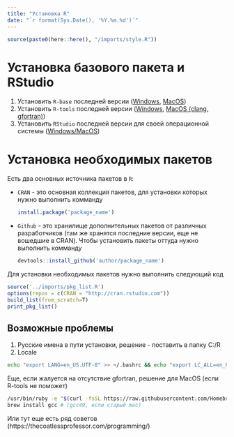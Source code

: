 ```yaml
---
title: "Установка R"
date: "`r format(Sys.Date(), '%Y.%m.%d')`"
---
```


```r
source(paste0(here::here(), "/imports/style.R"))
```

# Установка базового пакета и RStudio

1. Установить `R-base` последней версии ([Windows](https://cran.r-project.org/bin/windows/base/), [MacOS](https://cran.r-project.org/bin/macosx/))
2. Установить `R-tools` последней версии ([Windows](https://cran.r-project.org/bin/windows/Rtools/), [MacOS (clang, gfortran)](https://cran.r-project.org/bin/macosx/tools))
3. Установить `RStudio` последней версии для своей операционной системы ([Windows/MacOS](https://www.rstudio.com/products/rstudio/download/#download))

# Установка необходимых пакетов

Есть два основных источника пакетов в `R`:

* `CRAN` - это основная коллекция пакетов, для установки которых нужно выполнить комманду
  ```r
  install.package('package_name')
  ```
  
* `Github` - это хранилище дополнительных пакетов от различных разработчиков (там же хранятся последние версии, еще не вошедшие в CRAN). Чтобы установить пакеты оттуда нужно выполнить комманду
  ```r
  devtools::install_github('author/package_name')
  ```

Для установки необходимых пакетов нужно выполнить следующий код

  ```r
  source('../imports/pkg_list.R')
  options(repos = c(CRAN = "http://cran.rstudio.com"))
  build_list(from_scratch=T)
  print_pkg_list()
  ```

## Возможные проблемы

1. Русские имена в пути установки, решение - поставить в папку C:/R
2. Locale

```bash
echo "export LANG=en_US.UTF-8" >> ~/.bashrc && echo "export LC_ALL=en_US.UTF-8" >> ~/.bashrc && source ~/.bashrc
```

Еще, если жалуется на отсутствие gfortran, решение для MacOS (если R-tools не поможет)

```bash
/usr/bin/ruby -e "$(curl -fsSL https://raw.githubusercontent.com/Homebrew/install/master/install)"
brew install gcc # (gcc49, если старый mac)
```

Или тут еще есть ряд советов (https://thecoatlessprofessor.com/programming/)